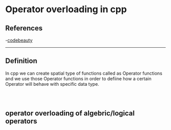 = Operator overloading in cpp =


== References ==
-[[https://www.youtube.com/watch?v=BnMnozsSPmw|codebeauty]] 


-------

== Definition ==
In cpp we can create spatial type of functions called as Operator functions and we use those Operator functions in order to defiine how a certain Operator will behave with specific data type. 

	{{{cpp
	#include<iostream>
	#include<string.h>
	using namespace std;
	struct youtubechannel{
		string name;
		int Subscribercount; //members of structure are public by default, whereas memberes of class are private by default.

		youtubechannel(string name_owner, int Subscribercount_ofchannel)
		{
			name=name_owner;
			Subscribercount=Subscribercount_ofchannel;
		}
		

	};
	ostream& operator<<(ostream& COUT,youtubechannel& ytchannel){
		COUT<<"NAME: "<<ytchannel.Name<<endl;
		COUT<<"Subsribers count :"<<ytchannel.Subscribercount<<endl;
		return COUT;
	}

	int main()
	{ 
     //assume that we have a class and have instantiated some members of that class(objects), and we would like to add the price of two cars. "car1+car2", operator overloading will then define how to add the price of the two objects. 	
	youtubechannel yt1 = youtubechannel("physics",55500);
	//if we use std::cout<<yt1; will not work as for that we have to overlead this insertion operator. once we have made the function named operator(), we can use it 
	cout<<yt1<<endl; //this will print the Name and subscribers count. as described in operator function.
	youtubechannel yt2=youtubechannel("coding",54566);
	cout<<yt2<<endl; // will work but below won't untill we change the return type of operator() to ostream , now below shall also work fine.
	cout<<yt1<<yt2;
	// we can also call the operator<<() function like normal functions 
	operator<<(cout,yt1);
	operator<<(cout,yt2);  //these will also work fine
	

	return 0;

	}



	}}}
	


== operator overloading of algebric/logical operators ==
{{{cpp
#include<iostream>
#include<string.h>
#include<list>
struct youtubechannel{
		string name;
		int Subscribercount; //members of structure are public by default, whereas memberes of class are private by default.

		youtubechannel(string name_owner, int Subscribercount_ofchannel)
		{
			name=name_owner;
			Subscribercount=Subscribercount_ofchannel;
		}
		

	};
struct mycollection{
	list<youtubechannel>mychannels;

	void operator+=(youtubechannel& channel){
		this->mychannels.push_back(channel);
	}


	};










}}}
